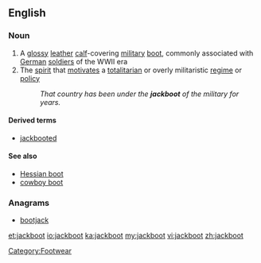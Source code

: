 ==English==
{{wikipedia}}
===Noun===
{{en-noun}}
# A [[glossy]] [[leather]] [[calf]]-covering [[military]] [[boot]], commonly associated with [[German]] [[soldier]]s of the WWII era
# The [[spirit]] that [[motivate]]s a [[totalitarian]] or overly militaristic [[regime]] or [[policy]]
#:''That country has been under the '''jackboot''' of the military for years.''

====Derived terms====
* [[jackbooted]]

====See also====
* [[Hessian boot]]
* [[cowboy boot]]

===Anagrams===
* [[bootjack#English|bootjack]]

[[Category:Footwear]]

[[et:jackboot]]
[[io:jackboot]]
[[ka:jackboot]]
[[my:jackboot]]
[[vi:jackboot]]
[[zh:jackboot]]